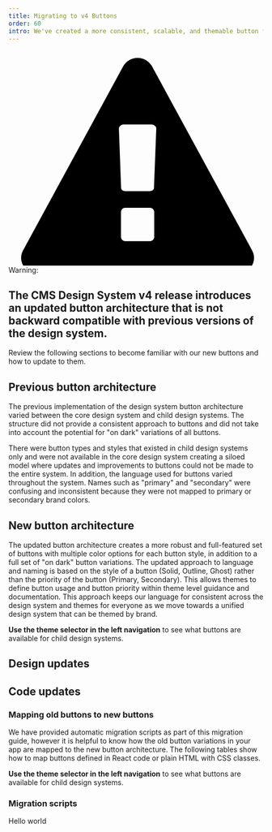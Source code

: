 ```yaml
---
title: Migrating to v4 Buttons
order: 60
intro: We've created a more consistent, scalable, and themable button framework for the CMS design system.
---
```



<div
  class="ds-c-alert ds-c-alert--warn"
  role="region"
  aria-labelledby="alert_1"
>
  <svg
    aria-hidden="true"
    class="ds-c-icon ds-c-icon--warning ds-c-alert__icon"
    focusable="false"
    id="icon-3"
    viewBox="27 0 160 135"
    xmlns="http://www.w3.org/2000/svg"
  >
    <path
      d="M179.695 125.388L117.126 10.673a10.39 10.39 0 00-3.832-3.992 10.1 10.1 0 00-5.295-1.467c-1.901 0-3.667.49-5.296 1.467s-2.906 2.308-3.829 3.992L36.303 125.388c-1.901 3.423-1.847 6.845.163 10.267a10.24 10.24 0 003.789 3.746 10.188 10.188 0 005.174 1.387H170.57c1.849 0 3.572-.463 5.175-1.387a10.24 10.24 0 003.789-3.746c2.01-3.423 2.064-6.844.161-10.267zm-61.265-8.148c0 .76-.259 1.398-.773 1.914-.516.516-1.127.773-1.834.773H100.18c-.706 0-1.317-.257-1.833-.773-.516-.517-.774-1.154-.774-1.914v-15.48c0-.76.258-1.397.774-1.914.516-.516 1.126-.773 1.833-.773h15.642c.707 0 1.318.257 1.834.773.515.517.773 1.154.773 1.914v15.48zm-.162-30.47c-.056.543-.341.991-.856 1.344-.517.354-1.154.529-1.915.529h-15.073c-.76 0-1.412-.176-1.955-.529-.544-.354-.815-.801-.815-1.346l-1.385-37.231c0-.761.272-1.331.815-1.711.706-.597 1.358-.896 1.956-.896h17.924c.598 0 1.25.298 1.956.896.543.38.813.896.813 1.548l-1.465 37.396z"
    ></path>
  </svg>
  <div class="ds-c-alert__body" id="alert_1">
    <div class="ds-c-alert__header ds-c-alert__heading">
      <span
        class="ds-c-alert__a11y-label ds-u-visibility--screen-reader"
        id="alert_a11y_label_2"
      >
        Warning:
      </span>
      <h2 class="ds-c-alert__heading">The CMS Design System v4 release introduces an updated button architecture that is not backward compatible with previous versions of the design system.</h2>
    </div>
    <p class="ds-c-alert__text">
     Review the following sections to become familiar with our new buttons and how to update to them.
    </p>
  </div>
</div>


## Previous button architecture

The previous implementation of the design system button architecture varied between the core design system and child design systems. The structure did not provide a consistent approach to buttons and did not take into account the potential for "on dark" variations of all buttons.

There were button types and styles that existed in child design systems only and were not available in the core design system creating a siloed model where updates and improvements to buttons could not be made to the entire system. In addition, the language used for buttons varied throughout the system. Names such as "primary" and "secondary" were confusing and inconsistent because they were not mapped to primary or secondary brand colors.

## New button architecture

The updated button architecture creates a more robust and full-featured set of buttons with multiple color options for each button style, in addition to a full set of "on dark" button variations. The updated approach to language and naming is based on the style of a button (Solid, Outline, Ghost) rather than the priority of the button (Primary, Secondary). This allows themes to define button usage and button priority within theme level guidance and documentation. This approach keeps our language for consistent across the design system and themes for everyone as we move towards a unified design system that can be themed by brand.

**Use the theme selector in the left navigation** to see what buttons are available for child design systems.

<ButtonVariationsTable />

## Design updates

## Code updates

### Mapping old buttons to new buttons

We have provided automatic migration scripts as part of this migration guide, however it is helpful to know how the old button variations in your app are mapped to the new button architecture. The following tables show how to map buttons defined in React code or plain HTML with CSS classes. 

**Use the theme selector in the left navigation** to see what buttons are available for child design systems.

<ButtonMigrationTable />

### Migration scripts

Hello world
